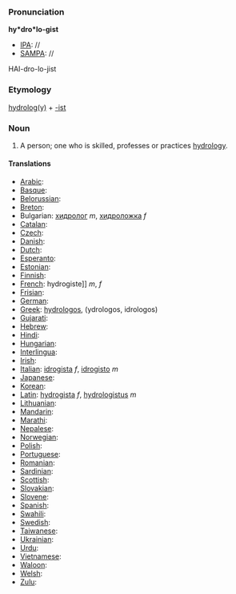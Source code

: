 ===Pronunciation===

'''hy*dro*lo-gist'''
*[[IPA]]: //
*[[SAMPA]]: //
HAI-dro-lo-jist
===Etymology===

[[hydroology|hydrolog(y)]] + [[-ist]]

=== Noun ===

#A person; one who is skilled, professes or practices [[hydrology]]. 
====Translations====

*[[Arabic]]:
*[[Basque]]:
*[[Belorussian]]:
*[[Breton]]:
*Bulgarian: [[хидролог]] ''m'', [[хидроложка]] ''f''
*[[Catalan]]:
*[[Czech]]:
*[[Danish]]:
*[[Dutch]]:
*[[Esperanto]]:
*[[Estonian]]:
*[[Finnish]]:
*[[French]]: hydrogiste]] ''m'', ''f''
*[[Frisian]]:
*[[German]]:
*[[Greek]]: [[hydrologos]], (ydrologos, idrologos)
*[[Gujarati]]:
*[[Hebrew]]:
*[[Hindi]]:
*[[Hungarian]]: 
*[[Interlingua]]:
*[[Irish]]:
*[[Italian]]: [[idrogista]] ''f'', [[idrogisto]] ''m''
*[[Japanese]]:
*[[Korean]]:
*[[Latin]]: [[hydrogista]] ''f'', [[hydrologistus]] ''m''
*[[Lithuanian]]:
*[[Mandarin]]:
*[[Marathi]]:
*[[Nepalese]]:
*[[Norwegian]]:
*[[Polish]]:
*[[Portuguese]]:
*[[Romanian]]:
*[[Sardinian]]:
*[[Scottish]]:
*[[Slovakian]]:
*[[Slovene]]:
*[[Spanish]]:
*[[Swahili]]:
*[[Swedish]]:
*[[Taiwanese]]:
*[[Ukrainian]]:
*[[Urdu]]:
*[[Vietnamese]]:
*[[Waloon]]:
*[[Welsh]]:
*[[Zulu]]: